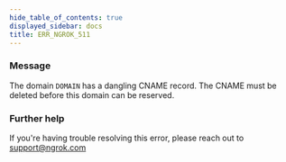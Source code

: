 ```yaml
---
hide_table_of_contents: true
displayed_sidebar: docs
title: ERR_NGROK_511
---
```


### Message

The domain `DOMAIN` has a dangling CNAME record. The CNAME must be deleted before this domain can be reserved.

<ErrorDetails />

### Further help

If you're having trouble resolving this error, please reach out to [support@ngrok.com](mailto:support@ngrok.com?subject=Help%20with%20ERR_NGROK_511)

